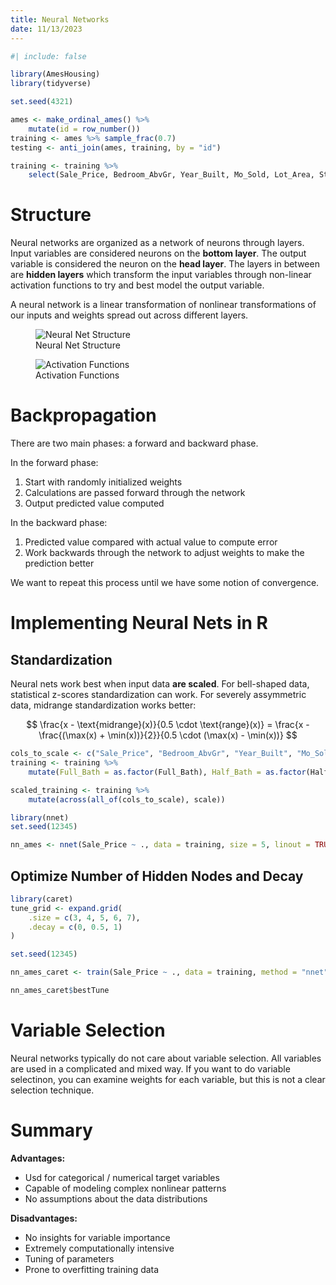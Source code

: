 ```yaml
---
title: Neural Networks
date: 11/13/2023
---
```


```r
#| include: false

library(AmesHousing)
library(tidyverse)

set.seed(4321)

ames <- make_ordinal_ames() %>%
    mutate(id = row_number())
training <- ames %>% sample_frac(0.7)
testing <- anti_join(ames, training, by = "id")

training <- training %>%
    select(Sale_Price, Bedroom_AbvGr, Year_Built, Mo_Sold, Lot_Area, Street, Central_Air, First_Flr_SF, Second_Flr_SF, Full_Bath, Half_Bath, Fireplaces, Garage_Area, Gr_Liv_Area, TotRms_AbvGrd)
```

# Structure

Neural networks are organized as a network of neurons through layers. Input variables are considered neurons on the **bottom layer**. The output variable is considered the neuron on the **head layer**. The layers in between are **hidden layers** which transform the input variables through non-linear activation functions to try and best model the output variable.

A neural network is a linear transformation of nonlinear transformations of our inputs and weights spread out across different layers.

![Neural Net Structure](images/neural-net-structure.png){#fig-nnet-structure}

![Activation Functions](images/activation-functions.png){#fig-activation-functions}

# Backpropagation

There are two main phases: a forward and backward phase.

In the forward phase:

1.  Start with randomly initialized weights
2.  Calculations are passed forward through the network
3.  Output predicted value computed

In the backward phase:

1.  Predicted value compared with actual value to compute error
2.  Work backwards through the network to adjust weights to make the prediction better 

We want to repeat this process until we have some notion of convergence.

# Implementing Neural Nets in R

## Standardization

Neural nets work best when input data **are scaled**. For bell-shaped data, statistical z-scores standardization can work. For severely assymmetric data, midrange standardization works better:

$$
\frac{x - \text{midrange}(x)}{0.5 \cdot \text{range}(x)} = \frac{x - \frac{(\max(x) + \min(x))}{2}}{0.5 \cdot (\max(x) - \min(x))}
$$


```r
cols_to_scale <- c("Sale_Price", "Bedroom_AbvGr", "Year_Built", "Mo_Sold", "Lot_Area", "First_Flr_SF", "Second_Flr_SF", "Garage_Area", "Gr_Liv_Area", "TotRms_AbvGrd")
training <- training %>%
    mutate(Full_Bath = as.factor(Full_Bath), Half_Bath = as.factor(Half_Bath), Fireplaces = as.factor(Fireplaces))

scaled_training <- training %>%
    mutate(across(all_of(cols_to_scale), scale))
```

```r
library(nnet)
set.seed(12345)

nn_ames <- nnet(Sale_Price ~ ., data = training, size = 5, linout = TRUE)
```

## Optimize Number of Hidden Nodes and Decay

```r
library(caret)
tune_grid <- expand.grid(
    .size = c(3, 4, 5, 6, 7),
    .decay = c(0, 0.5, 1)
)

set.seed(12345)

nn_ames_caret <- train(Sale_Price ~ ., data = training, method = "nnet", tuneGrid = tune_grid, trControl = trainControl(method = "cv", number = 10), trace = FALSE, linout = TRUE)

nn_ames_caret$bestTune
```

# Variable Selection

Neural networks typically do not care about variable selection. All variables are used in a complicated and mixed way. If you want to do variable selectinon, you can examine weights for each variable, but this is not a clear selection technique.

# Summary

**Advantages:**

-   Usd for categorical / numerical target variables
-   Capable of modeling complex nonlinear patterns
-   No assumptions about the data distributions

**Disadvantages:**

-   No insights for variable importance
-   Extremely computationally intensive
-   Tuning of parameters
-   Prone to overfitting training data